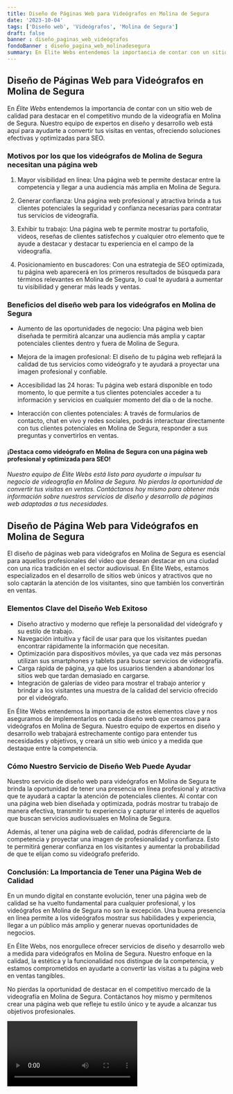 ```yaml
---
title: Diseño de Páginas Web para Videógrafos en Molina de Segura
date: '2023-10-04'
tags: ['Diseño web', 'Videógrafos', 'Molina de Segura']
draft: false
banner : diseño_paginas_web_videógrafos
fondoBanner : diseño_pagina_web_molinadesegura
summary: En Élite Webs entendemos la importancia de contar con un sitio web de calidad para destacar en el competitivo mundo de la videografía en Molina de Segura. Nuestro equipo de expertos en diseño y desarrollo web está aquí para ayudarte a convertir tus visitas en ventas, ofreciendo soluciones efectivas y optimizadas para SEO.
---
```


## **Diseño de Páginas Web para Videógrafos en Molina de Segura**

En *Élite Webs* entendemos la importancia de contar con un sitio web de calidad para destacar en el competitivo mundo de la videografía en Molina de Segura. Nuestro equipo de expertos en diseño y desarrollo web está aquí para ayudarte a convertir tus visitas en ventas, ofreciendo soluciones efectivas y optimizadas para SEO.

### **Motivos por los que los videógrafos de Molina de Segura necesitan una página web**

1. Mayor visibilidad en línea: Una página web te permite destacar entre la competencia y llegar a una audiencia más amplia en Molina de Segura.

2. Generar confianza: Una página web profesional y atractiva brinda a tus clientes potenciales la seguridad y confianza necesarias para contratar tus servicios de videografía.

3. Exhibir tu trabajo: Una página web te permite mostrar tu portafolio, videos, reseñas de clientes satisfechos y cualquier otro elemento que te ayude a destacar y destacar tu experiencia en el campo de la videografía.

4. Posicionamiento en buscadores: Con una estrategia de SEO optimizada, tu página web aparecerá en los primeros resultados de búsqueda para términos relevantes en Molina de Segura, lo cual te ayudará a aumentar tu visibilidad y generar más leads y ventas.

### **Beneficios del diseño web para los videógrafos en Molina de Segura**

- Aumento de las oportunidades de negocio: Una página web bien diseñada te permitirá alcanzar una audiencia más amplia y captar potenciales clientes dentro y fuera de Molina de Segura.

- Mejora de la imagen profesional: El diseño de tu página web reflejará la calidad de tus servicios como videógrafo y te ayudará a proyectar una imagen profesional y confiable.

- Accesibilidad las 24 horas: Tu página web estará disponible en todo momento, lo que permite a tus clientes potenciales acceder a tu información y servicios en cualquier momento del día o de la noche.

- Interacción con clientes potenciales: A través de formularios de contacto, chat en vivo y redes sociales, podrás interactuar directamente con tus clientes potenciales en Molina de Segura, responder a sus preguntas y convertirlos en ventas.

#### ¡Destaca como videógrafo en Molina de Segura con una página web profesional y optimizada para SEO!

*Nuestro equipo de Élite Webs está listo para ayudarte a impulsar tu negocio de videografía en Molina de Segura. No pierdas la oportunidad de convertir tus visitas en ventas. Contáctanos hoy mismo para obtener más información sobre nuestros servicios de diseño y desarrollo de páginas web adaptadas a tus necesidades.*

<GifSeo />

<Cta />

## Diseño de Página Web para Videógrafos en Molina de Segura

El diseño de páginas web para videógrafos en Molina de Segura es esencial para aquellos profesionales del video que desean destacar en una ciudad con una rica tradición en el sector audiovisual. En Élite Webs, estamos especializados en el desarrollo de sitios web únicos y atractivos que no solo captarán la atención de los visitantes, sino que también los convertirán en ventas.

### Elementos Clave del Diseño Web Exitoso

- Diseño atractivo y moderno que refleje la personalidad del videógrafo y su estilo de trabajo.
- Navegación intuitiva y fácil de usar para que los visitantes puedan encontrar rápidamente la información que necesitan.
- Optimización para dispositivos móviles, ya que cada vez más personas utilizan sus smartphones y tablets para buscar servicios de videografía.
- Carga rápida de página, ya que los usuarios tienden a abandonar los sitios web que tardan demasiado en cargarse.
- Integración de galerías de video para mostrar el trabajo anterior y brindar a los visitantes una muestra de la calidad del servicio ofrecido por el videógrafo.

En Élite Webs entendemos la importancia de estos elementos clave y nos aseguramos de implementarlos en cada diseño web que creamos para videógrafos en Molina de Segura. Nuestro equipo de expertos en diseño y desarrollo web trabajará estrechamente contigo para entender tus necesidades y objetivos, y creará un sitio web único y a medida que destaque entre la competencia.

### Cómo Nuestro Servicio de Diseño Web Puede Ayudar

Nuestro servicio de diseño web para videógrafos en Molina de Segura te brinda la oportunidad de tener una presencia en línea profesional y atractiva que te ayudará a captar la atención de potenciales clientes. Al contar con una página web bien diseñada y optimizada, podrás mostrar tu trabajo de manera efectiva, transmitir tu experiencia y capturar el interés de aquellos que buscan servicios audiovisuales en Molina de Segura.

Además, al tener una página web de calidad, podrás diferenciarte de la competencia y proyectar una imagen de profesionalidad y confianza. Esto te permitirá generar confianza en los visitantes y aumentar la probabilidad de que te elijan como su videógrafo preferido.

### Conclusión: La Importancia de Tener una Página Web de Calidad

En un mundo digital en constante evolución, tener una página web de calidad se ha vuelto fundamental para cualquier profesional, y los videógrafos en Molina de Segura no son la excepción. Una buena presencia en línea permite a los videógrafos mostrar sus habilidades y experiencia, llegar a un público más amplio y generar nuevas oportunidades de negocios.

En Élite Webs, nos enorgullece ofrecer servicios de diseño y desarrollo web a medida para videógrafos en Molina de Segura. Nuestro enfoque en la calidad, la estética y la funcionalidad nos distingue de la competencia, y estamos comprometidos en ayudarte a convertir las visitas a tu página web en ventas tangibles.

No pierdas la oportunidad de destacar en el competitivo mercado de la videografía en Molina de Segura. Contáctanos hoy mismo y permítenos crear una página web que refleje tu estilo único y te ayude a alcanzar tus objetivos profesionales.

<Video />

<CtaBot job='Videógrafos' city='Molina de Segura'/>

<Gmaps query='Molina de Segura+españa+maps' />